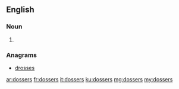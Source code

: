==English==

===Noun===
{{head|en|plural}}

# {{plural of|dosser|lang=en|nocat=1}}

===Anagrams===
* [[drosses#English|drosses]]

[[ar:dossers]]
[[fr:dossers]]
[[it:dossers]]
[[ku:dossers]]
[[mg:dossers]]
[[my:dossers]]